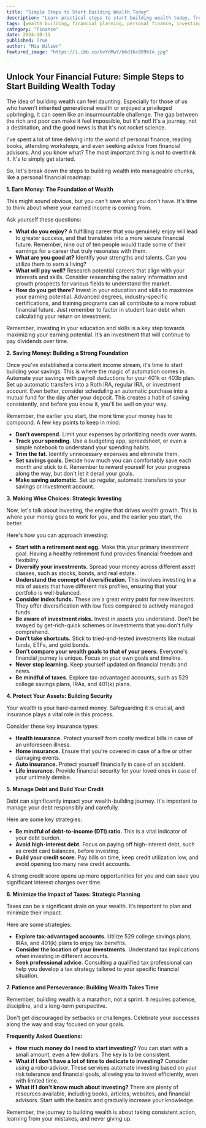 ```yaml
---
title: "Simple Steps to Start Building Wealth Today"
description: "Learn practical steps to start building wealth today, from earning and saving to investing and managing debt. This guide covers essential financial strategies for a secure future."
tags: [wealth building, financial planning, personal finance, investing, saving money, budgeting, debt management, retirement planning, financial literacy, financial freedom]
category: "Finance"
date: 2024-10-11
published: True
author: "Mia Wilson"
featured_image: "https://i.ibb.co/bvYdMwY/b6d16c889b1e.jpg"
---
```


##  Unlock Your Financial Future: Simple Steps to Start Building Wealth Today

The idea of building wealth can feel daunting. Especially for those of us who haven't inherited generational wealth or enjoyed a privileged upbringing, it can seem like an insurmountable challenge. The gap between the rich and poor can make it feel impossible, but it's not! It's a journey, not a destination, and the good news is that it's not rocket science. 

I've spent a lot of time delving into the world of personal finance, reading books, attending workshops, and even seeking advice from financial advisors. And you know what? The most important thing is not to overthink it. It's to simply get started. 

So, let's break down the steps to building wealth into manageable chunks, like a personal financial roadmap:

**1. Earn Money: The Foundation of Wealth**

This might sound obvious, but you can't save what you don't have. It's time to think about where your earned income is coming from.

Ask yourself these questions:

* **What do you enjoy?**  A fulfilling career that you genuinely enjoy will lead to greater success, and that translates into a more secure financial future. Remember, nine out of ten people would trade some of their earnings for a career that truly resonates with them.
* **What are you good at?** Identify your strengths and talents. Can you utilize them to earn a living?
* **What will pay well?** Research potential careers that align with your interests and skills. Consider researching the salary information and growth prospects for various fields to understand the market. 
* **How do you get there?** Invest in your education and skills to maximize your earning potential. Advanced degrees, industry-specific certifications, and training programs can all contribute to a more robust financial future. Just remember to factor in student loan debt when calculating your return on investment.

Remember, investing in your education and skills is a key step towards maximizing your earning potential. It’s an investment that will continue to pay dividends over time.

**2. Saving Money: Building a Strong Foundation**

Once you've established a consistent income stream, it's time to start building your savings. This is where the magic of automation comes in. Automate your savings with payroll deductions for your 401k or 403b plan.  Set up automatic transfers into a Roth IRA, regular IRA, or investment account.  Even better, consider scheduling an automatic purchase into a mutual fund for the day after your deposit. This creates a habit of saving consistently, and before you know it, you'll be well on your way. 

Remember, the earlier you start, the more time your money has to compound.  A few key points to keep in mind:

* **Don't overspend.**  Limit your expenses by prioritizing needs over wants. 
* **Track your spending.** Use a budgeting app, spreadsheet, or even a simple notebook to understand your spending habits. 
* **Trim the fat.**  Identify unnecessary expenses and eliminate them.
* **Set savings goals.**  Decide how much you can comfortably save each month and stick to it.  Remember to reward yourself for your progress along the way, but don't let it derail your goals.
* **Make saving automatic.**  Set up regular, automatic transfers to your savings or investment account.

 **3. Making Wise Choices: Strategic Investing**

Now, let's talk about investing, the engine that drives wealth growth. This is where your money goes to work for you,  and the earlier you start, the better.  

Here's how you can approach investing:

* **Start with a retirement nest egg.** Make this your primary investment goal. Having a healthy retirement fund provides financial freedom and flexibility. 
* **Diversify your investments.**  Spread your money across different asset classes, such as stocks, bonds, and real estate.  
* **Understand the concept of diversification.**  This involves investing in a mix of assets that have different risk profiles, ensuring that your portfolio is well-balanced.  
* **Consider index funds.** These are a great entry point for new investors. They offer diversification with low fees compared to actively managed funds.
* **Be aware of investment risks.**  Invest in assets you understand. Don't be swayed by get-rich-quick schemes or investments that you don't fully comprehend. 
* **Don't take shortcuts.**  Stick to tried-and-tested investments like mutual funds, ETFs, and gold bonds. 
* **Don't compare your wealth goals to that of your peers.** Everyone's financial journey is unique.  Focus on your own goals and timeline.
* **Never stop learning.**  Keep yourself updated on financial trends and news.
* **Be mindful of taxes.**  Explore tax-advantaged accounts, such as 529 college savings plans, IRAs, and 401(k) plans.

**4. Protect Your Assets: Building Security**

Your wealth is your hard-earned money.  Safeguarding it is crucial, and insurance plays a vital role in this process.

Consider these key insurance types:

* **Health insurance.** Protect yourself from costly medical bills in case of an unforeseen illness.
* **Home insurance.** Ensure that you're covered in case of a fire or other damaging events.
* **Auto insurance.** Protect yourself financially in case of an accident.
* **Life insurance.** Provide financial security for your loved ones in case of your untimely demise.

**5. Manage Debt and Build Your Credit**

Debt can significantly impact your wealth-building journey.  It's important to manage your debt responsibly and carefully. 

Here are some key strategies:

* **Be mindful of debt-to-income (DTI) ratio.** This is a vital indicator of your debt burden.  
* **Avoid high-interest debt.** Focus on paying off high-interest debt, such as credit card balances, before investing.
* **Build your credit score.** Pay bills on time, keep credit utilization low, and avoid opening too many new credit accounts.  

A strong credit score opens up more opportunities for you and can save you significant interest charges over time. 

**6. Minimize the Impact of Taxes: Strategic Planning**

Taxes can be a significant drain on your wealth. It’s important to plan and minimize their impact. 

Here are some strategies:

* **Explore tax-advantaged accounts.** Utilize 529 college savings plans, IRAs, and 401(k) plans to enjoy tax benefits. 
* **Consider the location of your investments.** Understand tax implications when investing in different accounts.
* **Seek professional advice.** Consulting a qualified tax professional can help you develop a tax strategy tailored to your specific financial situation.

 **7. Patience and Perseverance: Building Wealth Takes Time**

Remember, building wealth is a marathon, not a sprint. It requires patience, discipline, and a long-term perspective. 

Don't get discouraged by setbacks or challenges.  Celebrate your successes along the way and stay focused on your goals. 

**Frequently Asked Questions:**

* **How much money do I need to start investing?** You can start with a small amount, even a few dollars. The key is to be consistent.
* **What if I don't have a lot of time to dedicate to investing?**  Consider using a robo-advisor. These services automate investing based on your risk tolerance and financial goals, allowing you to invest efficiently, even with limited time.
* **What if I don't know much about investing?**  There are plenty of resources available, including books, articles, websites, and financial advisors. Start with the basics and gradually increase your knowledge.

Remember, the journey to building wealth is about taking consistent action, learning from your mistakes, and never giving up. 